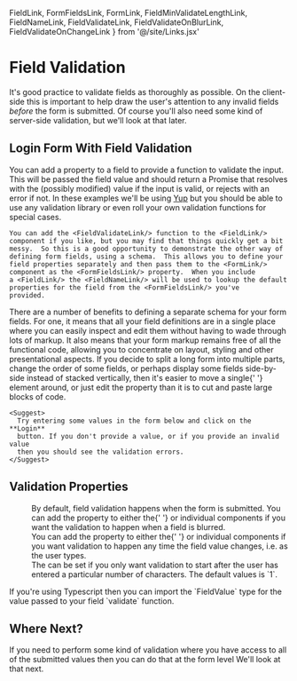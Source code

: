   FieldLink, FormFieldsLink, FormLink, FieldMinValidateLengthLink,
  FieldNameLink, FieldValidateLink, FieldValidateOnBlurLink,
  FieldValidateOnChangeLink
} from '@/site/Links.jsx'

# Field Validation

<div className="intro">
  It's good practice to validate fields as thoroughly as possible.  On
  the client-side this is important to help draw the user's attention
  to any invalid fields <i>before</i> the form is submitted.  Of course
  you'll also need some kind of server-side validation, but we'll
  look at that later.
</div>

## Login Form With Field Validation

<Split>
  <div>
    You can add a <FieldValidateLink/> property to a field to provide a
    function to validate the input.  This will be passed the field
    value and should return a Promise that resolves with the (possibly
    modified) value if the input is valid, or rejects with an error if not.
    In these examples we'll be using
    <a href="https://github.com/jquense/yup">Yup</a> but you should be able
    to use any validation library or even roll your own validation functions
    for special cases.

    You can add the <FieldValidateLink/> function to the <FieldLink/>
    component if you like, but you may find that things quickly get a bit
    messy.  So this is a good opportunity to demonstrate the other way of
    defining form fields, using a schema.  This allows you to define your
    field properties separately and then pass them to the <FormLink/>
    component as the <FormFieldsLink/> property.  When you include
    a <FieldLink/> the <FieldNameLink/> will be used to lookup the default
    properties for the field from the <FormFieldsLink/> you've
    provided.
  </div>
  <div>
    There are a number of benefits to defining a separate schema for your
    form fields.  For one, it means that all your field definitions are
    in a single place where you can easily inspect and edit them without
    having to wade through lots of markup.  It also means that your form
    markup remains free of all the functional code, allowing you to
    concentrate on layout, styling and other presentational aspects.
    If you decide to split a long form into multiple parts, change the
    order of some fields, or perhaps display some fields side-by-side
    instead of stacked vertically, then it's easier to move a single{' '}
    <FieldLink/> element around, or just edit the <FieldNameLink/> property
    than it is to cut and paste large blocks of code.

    <Suggest>
      Try entering some values in the form below and click on the **Login**
      button. If you don't provide a value, or if you provide an invalid value
      then you should see the validation errors.
    </Suggest>
  </div>
</Split>

<Example
  Component={LoginForm}
  code={LoginFormSrc}
  caption="Field Validation"
  highlightLines="10-15,20-26"
  expand
/>

## Validation Properties
<dl>
  <dt><FieldValidateOnBlurLink/></dt>
  <dd>
    By default, field validation happens when the form is submitted.
    You can add the <FieldValidateOnBlurLink/> property to either the{' '}
    <FormLink/> or individual <FieldLink/> components if you want the
    validation to happen when a field is blurred.
  </dd>
  <dt><FieldValidateOnChangeLink/></dt>
  <dd>
    You can add the <FieldValidateOnChangeLink/> property to either the{' '}
    <FormLink/> or individual <FieldLink/> components if you want validation
    to happen any time the field value changes, i.e. as the user types.
  </dd>
  <dt><FieldMinValidateLengthLink/></dt>
  <dd>
    The <FieldMinValidateLengthLink/> can be set if you only want validation to
    start after the user has entered a particular number of characters. The
    default values is `1`.
  </dd>
</dl>

<TSNotes>
If you're using Typescript then you can import the `FieldValue` type
for the value passed to your field `validate` function.
</TSNotes>

## Where Next?

If you need to perform some kind of validation where you have access
to all of the submitted values then you can do that at the form level
We'll look at that next.

